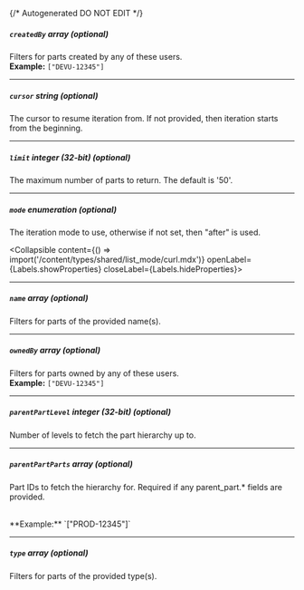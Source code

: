 {/* Autogenerated DO NOT EDIT  */}

##### `createdBy` _array (optional)_
Filters for parts created by any of these users.
<br/>
**Example:** `["DEVU-12345"]`

---
##### `cursor` _string (optional)_
The cursor to resume iteration from. If not provided, then iteration
starts from the beginning.


---
##### `limit` _integer (32-bit) (optional)_
The maximum number of parts to return. The default is '50'.


---
##### `mode` _enumeration (optional)_
The iteration mode to use, otherwise if not set, then "after" is
used.

<Collapsible content={() => import('/content/types/shared/list_mode/curl.mdx')} openLabel={Labels.showProperties} closeLabel={Labels.hideProperties}>
</Collapsible>

---
##### `name` _array (optional)_
Filters for parts of the provided name(s).

---
##### `ownedBy` _array (optional)_
Filters for parts owned by any of these users.
<br/>
**Example:** `["DEVU-12345"]`

---
##### `parentPartLevel` _integer (32-bit) (optional)_
Number of levels to fetch the part hierarchy up to.

---
##### `parentPartParts` _array (optional)_
Part IDs to fetch the hierarchy for. Required if any parent_part.\*
fields are provided.

<br/>
**Example:** `["PROD-12345"]`

---
##### `type` _array (optional)_
Filters for parts of the provided type(s).


